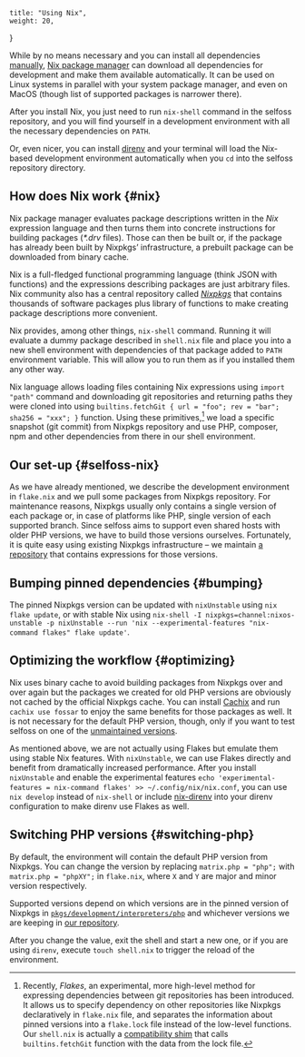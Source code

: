     title: "Using Nix",
    weight: 20,
}

While by no means necessary and you can install all dependencies [manually](@/docs/development/setting-up.mdx), [Nix package manager](https://nixos.org/download.html) can download all dependencies for development and make them available automatically. It can be used on Linux systems in parallel with your system package manager, and even on MacOS (though list of supported packages is narrower there).

After you install Nix, you just need to run `nix-shell` command in the selfoss repository, and you will find yourself in a development environment with all the necessary dependencies on `PATH`.

Or, even nicer, you can install [direnv](https://direnv.net/) and your terminal will load the Nix-based development environment automatically when you `cd` into the selfoss repository directory.

## How does Nix work {#nix}

Nix package manager evaluates package descriptions written in the *Nix* expression language and then turns them into concrete instructions for building packages (*\*.drv* files). Those can then be built or, if the package has already been built by Nixpkgs’ infrastructure, a prebuilt package can be downloaded from binary cache.

Nix is a full-fledged functional programming language (think JSON with functions) and the expressions describing packages are just arbitrary files. Nix community also has a central repository called [*Nixpkgs*](https://github.com/NixOS/nixpkgs) that contains thousands of software packages plus library of functions to make creating package descriptions more convenient.

Nix provides, among other things, `nix-shell` command. Running it will evaluate a dummy package described in `shell.nix` file and place you into a new shell environment with dependencies of that package added to `PATH` environment variable. This will allow you to run them as if you installed them any other way.

Nix language allows loading files containing Nix expressions using `import "path"` command and downloading git repositories and returning paths they were cloned into using `builtins.fetchGit { url = "foo"; rev = "bar"; sha256 = "xxx"; }` function. Using these primitives,[^flakes] we load a specific snapshot (git commit) from Nixpkgs repository and use PHP, composer, npm and other dependencies from there in our shell environment.

[^flakes]: Recently, *Flakes*, an experimental, more high-level method for expressing dependencies between git repositories has been introduced. It allows us to specify dependency on other repositories like Nixpkgs declaratively in `flake.nix` file, and separates the information about pinned versions into a `flake.lock` file instead of the low-level functions. Our `shell.nix` is actually a [compatibility shim](https://github.com/edolstra/flake-compat/) that calls `builtins.fetchGit` function with the data from the lock file.

## Our set-up  {#selfoss-nix}

As we have already mentioned, we describe the development environment in `flake.nix` and we pull some packages from Nixpkgs repository. For maintenance reasons, Nixpkgs usually only contains a single version of each package or, in case of platforms like PHP, single version of each supported branch. Since selfoss aims to support even shared hosts with older PHP versions, we have to build those versions ourselves. Fortunately, it is quite easy using existing Nixpkgs infrastructure – we maintain [a repository](https://github.com/fossar/nix-phps) that contains expressions for those versions.

## Bumping pinned dependencies {#bumping}

The pinned Nixpkgs version can be updated with `nixUnstable` using `nix flake update`, or with stable Nix using `nix-shell -I nixpkgs=channel:nixos-unstable -p nixUnstable --run 'nix --experimental-features "nix-command flakes" flake update'`.

## Optimizing the workflow {#optimizing}

Nix uses binary cache to avoid building packages from Nixpkgs over and over again but the packages we created for old PHP versions are obviously not cached by the official Nixpkgs cache. You can install [Cachix](https://docs.cachix.org/installation.html) and run `cachix use fossar` to enjoy the same benefits for those packages as well. It is not necessary for the default PHP version, though, only if you want to test selfoss on one of the [unmaintained versions](#switching-php).

As mentioned above, we are not actually using Flakes but emulate them using stable Nix features. With `nixUnstable`, we can use Flakes directly and benefit from dramatically increased performance. After you install `nixUnstable` and enable the experimental features `echo 'experimental-features = nix-command flakes' >> ~/.config/nix/nix.conf`, you can use `nix develop` instead of `nix-shell` or include [nix-direnv](https://github.com/nix-community/nix-direnv) into your direnv configuration to make direnv use Flakes as well.

## Switching PHP versions {#switching-php}

By default, the environment will contain the default PHP version from Nixpkgs. You can change the version by replacing `matrix.php = "php";` with `matrix.php = "phpXY";` in `flake.nix`, where `X` and `Y` are major and minor version respectively.

Supported versions depend on which versions are in the pinned version of Nixpkgs in [`pkgs/development/interpreters/php`](https://github.com/NixOS/nixpkgs/tree/nixpkgs-unstable/pkgs/development/interpreters/php) and whichever versions we are keeping in [our repository](https://github.com/fossar/nix-phps).

After you change the value, exit the shell and start a new one, or if you are using `direnv`, execute `touch shell.nix` to trigger the reload of the environment.
